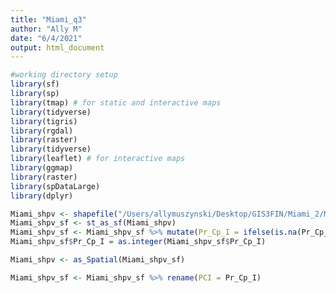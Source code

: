 ```yaml
---
title: "Miami_q3"
author: "Ally M"
date: "6/4/2021"
output: html_document
---
```


```r
#working directory setup
library(sf)
library(sp)
library(tmap) # for static and interactive maps
library(tidyverse)
library(tigris)
library(rgdal)
library(raster)
library(tidyverse)
library(leaflet) # for interactive maps
library(ggmap)
library(raster)
library(spDataLarge)
library(dplyr)
```

```r

Miami_shpv <- shapefile("/Users/allymuszynski/Desktop/GIS3FIN/Miami_2/MiamiClean.shp")
Miami_shpv_sf <- st_as_sf(Miami_shpv)
Miami_shpv_sf <- Miami_shpv_sf %>% mutate(Pr_Cp_I = ifelse(is.na(Pr_Cp_I),0, Pr_Cp_I) , RWtePerCap = ifelse(is.na(RWtePerCap), 0, RWtePerCap)) 
Miami_shpv_sf$Pr_Cp_I = as.integer(Miami_shpv_sf$Pr_Cp_I)

Miami_shpv <- as_Spatial(Miami_shpv_sf)

Miami_shpv_sf <- Miami_shpv_sf %>% rename(PCI = Pr_Cp_I)
```